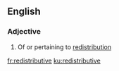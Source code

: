 ==English==

===Adjective===
{{en-adj}}

# Of or pertaining to [[redistribution]]

[[fr:redistributive]]
[[ku:redistributive]]